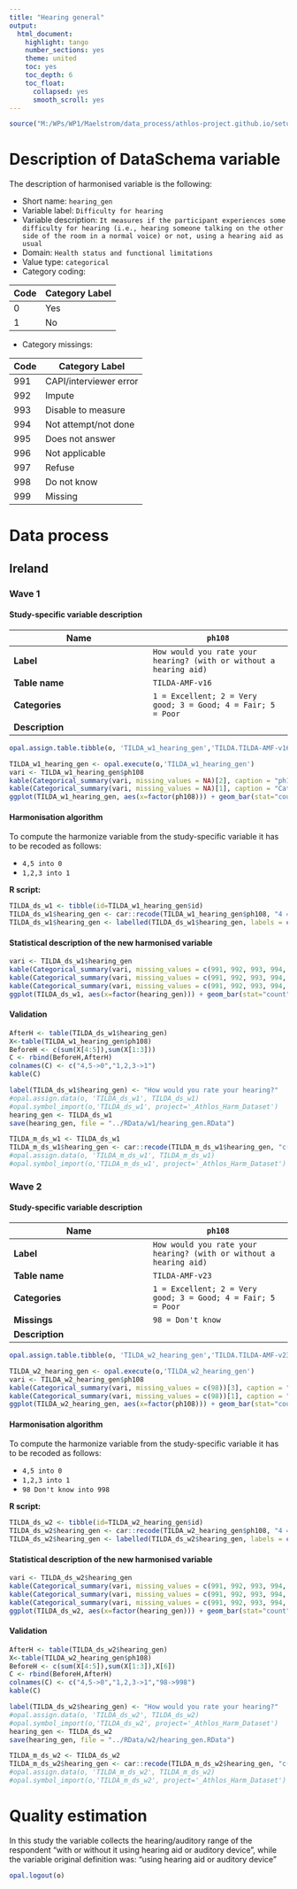 ```yaml
---
title: "Hearing general"
output:
  html_document:
    highlight: tango
    number_sections: yes
    theme: united
    toc: yes
    toc_depth: 6
    toc_float:
      collapsed: yes
      smooth_scroll: yes
---
```


<!-- ########################################################## --> 

<!-- # Installation, loading packages -->
<!-- **R script:** -->

```r
source("M:/WPs/WP1/Maelstrom/data_process/athlos-project.github.io/setup_iago.r")
```
<!-- ########################################################## --> 



# Description of DataSchema variable

The description of harmonised variable is the following:


* Short name: `hearing_gen`
* Variable label: `Difficulty for hearing`
* Variable description: `It measures if the participant experiences some difficulty for hearing (i.e., hearing someone talking on the other side of the room in a normal voice) or not, using a hearing aid as usual`
* Domain: `Health status and functional limitations`
* Value type: `categorical`
* Category coding:

**Code** | **Category Label**
-------- | ------------------
0        | Yes
1        | No
* Category missings: 

**Code** | **Category Label**
----| ------------------
991 | CAPI/interviewer error
992 | Impute
993 | Disable to measure
994 | Not attempt/not done
995 | Does not answer
996 | Not applicable
997 | Refuse
998 | Do not know
999 | Missing

# Data process

## Ireland

### Wave 1 

#### Study-specific variable description




| **Name** | `ph108`|
|-|-|
| **Label** | `How would you rate your hearing? (with or without a hearing aid)	` |
| **Table name** | `TILDA-AMF-v16` |
| **Categories** | `1 = Excellent; 2 = Very good; 3 = Good; 4 = Fair; 5 = Poor` |
| **Description** |  |



```r
opal.assign.table.tibble(o, 'TILDA_w1_hearing_gen','TILDA.TILDA-AMF-v16', variables=list('ph108'), missings = TRUE)
```

```r
TILDA_w1_hearing_gen <- opal.execute(o,'TILDA_w1_hearing_gen')
vari <- TILDA_w1_hearing_gen$ph108
kable(Categorical_summary(vari, missing_values = NA)[2], caption = "ph108")
kable(Categorical_summary(vari, missing_values = NA)[1], caption = "Category")
ggplot(TILDA_w1_hearing_gen, aes(x=factor(ph108))) + geom_bar(stat="count", width=0.4, fill="steelblue") + xlab("Hearing - General") + ylab("Frequency")
```

#### Harmonisation algorithm

To compute the harmonize variable from the study-specific variable it has to be recoded as follows:

* `4,5 into 0` 
* `1,2,3 into 1` 


**R script:**
```r
TILDA_ds_w1 <- tibble(id=TILDA_w1_hearing_gen$id)
TILDA_ds_w1$hearing_gen <- car::recode(TILDA_w1_hearing_gen$ph108, "4 = '0';5 = '0';1 = '1';2 = '1';3 = '1' ")
TILDA_ds_w1$hearing_gen <- labelled(TILDA_ds_w1$hearing_gen, labels = c(Yes=0, No=1,Missing=999, Do_not_know=998, Refuse=997, Not_applicable=996, Does_not_answer=995,  Not_attempt_not_done=994, Disable_to_measure=993, Impute=992, CAPI_interviewer_error=991))
```

#### Statistical description of the new harmonised variable
```r
vari <- TILDA_ds_w1$hearing_gen
kable(Categorical_summary(vari, missing_values = c(991, 992, 993, 994, 995, 996, 997, 998, 999))[3], caption = "hearing_gen")
kable(Categorical_summary(vari, missing_values = c(991, 992, 993, 994, 995, 996, 997, 998, 999))[1], caption = "Category")
kable(Categorical_summary(vari, missing_values = c(991, 992, 993, 994, 995, 996, 997, 998, 999))[2], caption = "Type of missing")
ggplot(TILDA_ds_w1, aes(x=factor(hearing_gen))) + geom_bar(stat="count", width=0.4, fill="steelblue") + xlab("Hearing - General") + ylab("Frequency")
```

#### Validation
```r
AfterH <- table(TILDA_ds_w1$hearing_gen)
X<-table(TILDA_w1_hearing_gen$ph108)
BeforeH <- c(sum(X[4:5]),sum(X[1:3]))
C <- rbind(BeforeH,AfterH)
colnames(C) <- c("4,5->0","1,2,3->1") 
kable(C)
```






```r

label(TILDA_ds_w1$hearing_gen) <- "How would you rate your hearing?"
#opal.assign.data(o, 'TILDA_ds_w1', TILDA_ds_w1)
#opal.symbol_import(o,'TILDA_ds_w1', project='_Athlos_Harm_Dataset')
hearing_gen <- TILDA_ds_w1
save(hearing_gen, file = "../RData/w1/hearing_gen.RData")

TILDA_m_ds_w1 <- TILDA_ds_w1
TILDA_m_ds_w1$hearing_gen <- car::recode(TILDA_m_ds_w1$hearing_gen, "c(991, 992, 993, 994, 995, 996, 997,998, 999)=NA")
#opal.assign.data(o, 'TILDA_m_ds_w1', TILDA_m_ds_w1)
#opal.symbol_import(o,'TILDA_m_ds_w1', project='_Athlos_Harm_Dataset')
```



### Wave 2 

#### Study-specific variable description




| **Name** | `ph108`|
|-|-|
| **Label** | `How would you rate your hearing? (with or without a hearing aid)	` |
| **Table name** | `TILDA-AMF-v23` |
| **Categories** | `1 = Excellent; 2 = Very good; 3 = Good; 4 = Fair; 5 = Poor` |
| **Missings** | `98 = Don't know` |
| **Description** |  |


```r
opal.assign.table.tibble(o, 'TILDA_w2_hearing_gen','TILDA.TILDA-AMF-v23', variables=list('ph108'), missings = TRUE)
```

```r
TILDA_w2_hearing_gen <- opal.execute(o,'TILDA_w2_hearing_gen')
vari <- TILDA_w2_hearing_gen$ph108
kable(Categorical_summary(vari, missing_values = c(98))[3], caption = "ph108")
kable(Categorical_summary(vari, missing_values = c(98))[1], caption = "Category")
ggplot(TILDA_w2_hearing_gen, aes(x=factor(ph108))) + geom_bar(stat="count", width=0.4, fill="steelblue") + xlab("Hearing - General") + ylab("Frequency")
```

#### Harmonisation algorithm

To compute the harmonize variable from the study-specific variable it has to be recoded as follows:

* `4,5 into 0` 
* `1,2,3 into 1` 
* `98 Don't know into 998` 


**R script:**
```r
TILDA_ds_w2 <- tibble(id=TILDA_w2_hearing_gen$id)
TILDA_ds_w2$hearing_gen <- car::recode(TILDA_w2_hearing_gen$ph108, "4 = '0';5 = '0';1 = '1';2 = '1';3 = '1';98 = '998' ")
TILDA_ds_w2$hearing_gen <- labelled(TILDA_ds_w2$hearing_gen, labels = c(Yes=0, No=1,Missing=999, Do_not_know=998, Refuse=997, Not_applicable=996, Does_not_answer=995,  Not_attempt_not_done=994, Disable_to_measure=993, Impute=992, CAPI_interviewer_error=991))
```

#### Statistical description of the new harmonised variable
```r
vari <- TILDA_ds_w2$hearing_gen
kable(Categorical_summary(vari, missing_values = c(991, 992, 993, 994, 995, 996, 997, 998, 999))[3], caption = "hearing_gen")
kable(Categorical_summary(vari, missing_values = c(991, 992, 993, 994, 995, 996, 997, 998, 999))[1], caption = "Category")
kable(Categorical_summary(vari, missing_values = c(991, 992, 993, 994, 995, 996, 997, 998, 999))[2], caption = "Type of missing")
ggplot(TILDA_ds_w2, aes(x=factor(hearing_gen))) + geom_bar(stat="count", width=0.4, fill="steelblue") + xlab("Hearing - General") + ylab("Frequency")
```

#### Validation
```r
AfterH <- table(TILDA_ds_w2$hearing_gen)
X<-table(TILDA_w2_hearing_gen$ph108)
BeforeH <- c(sum(X[4:5]),sum(X[1:3]),X[6])
C <- rbind(BeforeH,AfterH)
colnames(C) <- c("4,5->0","1,2,3->1","98->998") 
kable(C)
```






```r

label(TILDA_ds_w2$hearing_gen) <- "How would you rate your hearing?"
#opal.assign.data(o, 'TILDA_ds_w2', TILDA_ds_w2)
#opal.symbol_import(o,'TILDA_ds_w2', project='_Athlos_Harm_Dataset')
hearing_gen <- TILDA_ds_w2
save(hearing_gen, file = "../RData/w2/hearing_gen.RData")

TILDA_m_ds_w2 <- TILDA_ds_w2
TILDA_m_ds_w2$hearing_gen <- car::recode(TILDA_m_ds_w2$hearing_gen, "c(991, 992, 993, 994, 995, 996, 997,998, 999)=NA")
#opal.assign.data(o, 'TILDA_m_ds_w2', TILDA_m_ds_w2)
#opal.symbol_import(o,'TILDA_m_ds_w2', project='_Athlos_Harm_Dataset')
```



# Quality estimation
In this study the variable collects the hearing/auditory range of the respondent "with or without it using hearing aid 
or auditory device", while the variable original definition was: "using hearing aid or auditory device"


```r
opal.logout(o)
```
